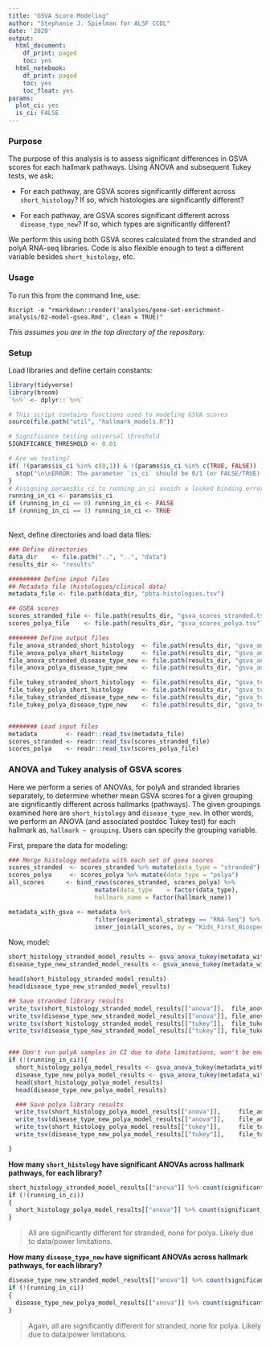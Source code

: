 ```yaml
---
title: "GSVA Score Modeling"
author: "Stephanie J. Spielman for ALSF CCDL"
date: '2020'
output:
  html_document:
    df_print: paged
    toc: yes
  html_notebook:
    df_print: paged
    toc: yes
    toc_float: yes
params:
  plot_ci: yes
  is_ci: FALSE
---
```


### Purpose

The purpose of this analysis is to assess significant differences in GSVA scores for each hallmark pathways. Using ANOVA and subsequent Tukey tests, we ask:

+ For each pathway, are GSVA scores significantly different across `short_histology`? If so, which histologies are significantly different?

+ For each pathway, are GSVA scores significant different across `disease_type_new`? If so, which types are significantly different?

We perform this using both GSVA scores calculated from the stranded and polyA RNA-seq libraries. Code is also flexible enough to test a different variable besides `short_histology`, etc.

### Usage

To run this from the command line, use:
```
Rscript -e "rmarkdown::render('analyses/gene-set-enrichment-analysis/02-model-gsea.Rmd', clean = TRUE)" 
```
_This assumes you are in the top directory of the repository._

### Setup

Load libraries and define certain constants:

```r
library(tidyverse)
library(broom)
`%>%` <- dplyr::`%>%`

# This script contains functions used to modeling GSVA scores
source(file.path("util", "hallmark_models.R"))

# Significance testing universal threshold
SIGNIFICANCE_THRESHOLD <- 0.01

# Are we testing?
if( !(params$is_ci %in% c(0,1)) & !(params$is_ci %in% c(TRUE, FALSE)) ){
  stop("\n\nERROR: The parameter `is_ci` should be 0/1 (or FALSE/TRUE).")
}
# Assigning params$is_ci to running_in_ci avoids a locked binding error
running_in_ci <- params$is_ci
if (running_in_ci == 0) running_in_ci <- FALSE
if (running_in_ci == 1) running_in_ci <- TRUE
```


<br>
Next, define directories and load data files:
```r
### Define directories
data_dir    <- file.path("..", "..", "data") 
results_dir <- "results"

######### Define input files
## Metadata file (histologies/clinical data)
metadata_file <- file.path(data_dir, "pbta-histologies.tsv")

## GSEA scores
scores_stranded_file <- file.path(results_dir, "gsva_scores_stranded.tsv")
scores_polya_file    <- file.path(results_dir, "gsva_scores_polya.tsv")

######## Define output files
file_anova_stranded_short_histology  <- file.path(results_dir, "gsva_anova_stranded_short_histology.tsv")
file_anova_polya_short_histology     <- file.path(results_dir, "gsva_anova_polya_short_histology.tsv")
file_anova_stranded_disease_type_new <- file.path(results_dir, "gsva_anova_stranded_disease_type_new.tsv")
file_anova_polya_disease_type_new    <- file.path(results_dir, "gsva_anova_polya_disease_type_new.tsv")

file_tukey_stranded_short_histology  <- file.path(results_dir, "gsva_tukey_stranded_short_histology.tsv")
file_tukey_polya_short_histology     <- file.path(results_dir, "gsva_tukey_polya_short_histology.tsv")
file_tukey_stranded_disease_type_new <- file.path(results_dir, "gsva_tukey_stranded_disease_type_new.tsv")
file_tukey_polya_disease_type_new    <- file.path(results_dir, "gsva_tukey_polya_disease_type_new.tsv")


######## Load input files
metadata        <- readr::read_tsv(metadata_file)
scores_stranded <- readr::read_tsv(scores_stranded_file)
scores_polya    <- readr::read_tsv(scores_polya_file)
```



### ANOVA and Tukey analysis of GSVA scores

Here we perform a series of ANOVAs, for polyA and stranded libraries separately, to determine whether mean GSVA scores for a given grouping are significantly different across hallmarks (pathways). The given groupings examined here are `short_histology` and `disease_type_new`. 
In other words, we perform an ANOVA (and associated postdoc Tukey test) for each hallmark as, `hallmark ~ grouping`. Users can specify the grouping variable.

First, prepare the data for modeling:

```r

### Merge histology metadata with each set of gsea scores
scores_stranded  <- scores_stranded %>% mutate(data_type = "stranded")
scores_polya     <- scores_polya %>% mutate(data_type = "polya")
all_scores      <- bind_rows(scores_stranded, scores_polya) %>%
                        mutate(data_type    = factor(data_type),
                        hallmark_name = factor(hallmark_name))

metadata_with_gsva <- metadata %>%
                        filter(experimental_strategy == "RNA-Seq") %>%
                        inner_join(all_scores, by = "Kids_First_Biospecimen_ID" )
```


Now, model:

```r
short_histology_stranded_model_results <- gsva_anova_tukey(metadata_with_gsva, short_histology, "stranded", SIGNIFICANCE_THRESHOLD) 
disease_type_new_stranded_model_results <- gsva_anova_tukey(metadata_with_gsva, disease_type_new, "stranded", SIGNIFICANCE_THRESHOLD) 

head(short_histology_stranded_model_results)
head(disease_type_new_stranded_model_results)

## Save stranded library results
write_tsv(short_histology_stranded_model_results[["anova"]],  file_anova_stranded_short_histology)
write_tsv(disease_type_new_stranded_model_results[["anova"]], file_anova_stranded_disease_type_new)
write_tsv(short_histology_stranded_model_results[["tukey"]],  file_tukey_stranded_short_histology)
write_tsv(disease_type_new_stranded_model_results[["tukey"]], file_tukey_stranded_disease_type_new)


### Don't run polyA samples in CI due to data limitations, won't be enough levels for ANOVA
if (!(running_in_ci)){
  short_histology_polya_model_results <- gsva_anova_tukey(metadata_with_gsva, short_histology, "polya", SIGNIFICANCE_THRESHOLD)
  disease_type_new_polya_model_results <- gsva_anova_tukey(metadata_with_gsva, disease_type_new, "polya", SIGNIFICANCE_THRESHOLD)
  head(short_histology_polya_model_results)
  head(disease_type_new_polya_model_results)

  ### Save polya library results
  write_tsv(short_histology_polya_model_results[["anova"]],     file_anova_polya_short_histology)
  write_tsv(disease_type_new_polya_model_results[["anova"]],    file_anova_polya_disease_type_new)
  write_tsv(short_histology_polya_model_results[["tukey"]],     file_tukey_polya_short_histology)
  write_tsv(disease_type_new_polya_model_results[["tukey"]],    file_tukey_polya_disease_type_new)

}
```

**How many `short_histology` have significant ANOVAs across hallmark pathways, for each library?**
```r
short_histology_stranded_model_results[["anova"]] %>% count(significant_anova)
if (!(running_in_ci))
{
  short_histology_polya_model_results[["anova"]] %>% count(significant_anova)
}
```

> All are significantly different for stranded, none for polya. Likely due to data/power limitations.

**How many `disease_type_new` have significant ANOVAs across hallmark pathways, for each library?**
```r
disease_type_new_stranded_model_results[["anova"]] %>% count(significant_anova)
if (!(running_in_ci))
{
  disease_type_new_polya_model_results[["anova"]] %>% count(significant_anova)
}
```

> Again, all are significantly different for stranded, none for polya. Likely due to data/power limitations.

